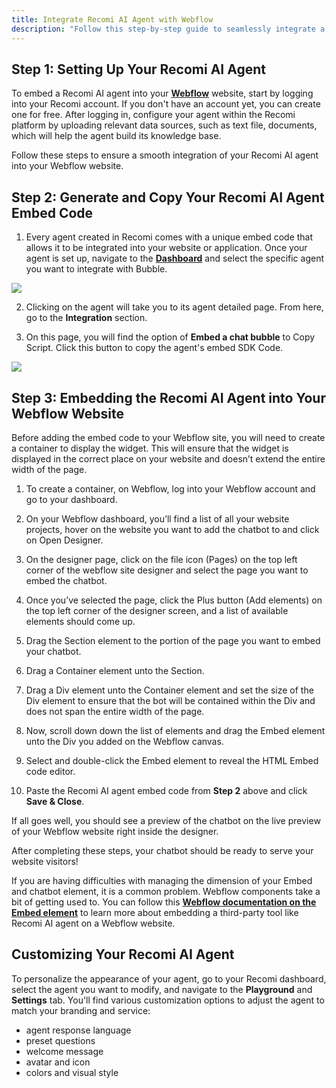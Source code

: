 ```yaml
---
title: Integrate Recomi AI Agent with Webflow
description: "Follow this step-by-step guide to seamlessly integrate a Recomi AI agent with Webflow, enhancing your website's interactive capabilities."
---
```



## Step 1: Setting Up Your Recomi AI Agent

To embed a Recomi AI agent into your [**Webflow**](https://webflow.com/) website, start by logging into your Recomi account. If you don't have an account yet, you can create one for free. After logging in, configure your agent within the Recomi platform by uploading relevant data sources, such as text file, documents, which will help the agent build its knowledge base.

Follow these steps to ensure a smooth integration of your Recomi AI agent into your Webflow website.

## Step 2: Generate and Copy Your Recomi AI Agent Embed Code

1. Every agent created in Recomi comes with a unique embed code that allows it to be integrated into your website or application. Once your agent is set up, navigate to the [**Dashboard**](https://recomi.powerdrill.ai/agents) and select the specific agent you want to integrate with Bubble.

<img src="/images/agent_list.png"/>

2. Clicking on the agent will take you to its agent detailed page. From here, go to the **Integration** section.

3. On this page, you will find the option of **Embed a chat bubble** to Copy Script. Click this button to copy the agent's embed SDK Code.

<img src="/images/agent_bubble_code.png"/>

## Step 3: Embedding the Recomi AI Agent into Your Webflow Website

Before adding the embed code to your Webflow site, you will need to create a container to display the widget. This will ensure that the widget is displayed in the correct place on your website and doesn’t extend the entire width of the page.

1. To create a container, on Webflow, log into your Webflow account and go to your dashboard.

2. On your Webflow dashboard, you’ll find a list of all your website projects, hover on the website you want to add the chatbot to and click on Open Designer.

3. On the designer page, click on the file icon (Pages) on the top left corner of the webflow site designer and select the page you want to embed the chatbot.

4. Once you’ve selected the page, click the Plus button (Add elements) on the top left corner of the designer screen, and a list of available elements should come up.

5. Drag the Section element to the portion of the page you want to embed your chatbot.

6. Drag a Container element unto the Section.

7. Drag a Div element unto the Container element and set the size of the Div element to ensure that the bot will be contained within the Div and does not span the entire width of the page.

8. Now, scroll down down the list of elements and drag the Embed element unto the Div you added on the Webflow canvas.

9. Select and double-click the Embed element to reveal the HTML Embed code editor.

10. Paste the Recomi AI agent embed code from **Step 2** above and click **Save & Close**.

If all goes well, you should see a preview of the chatbot on the live preview of your Webflow website right inside the designer.

After completing these steps, your chatbot should be ready to serve your website visitors!

If you are having difficulties with managing the dimension of your Embed and chatbot element, it is a common problem. Webflow components take a bit of getting used to. You can follow this [**Webflow documentation on the Embed element**](https://university.webflow.com/lesson/custom-code-embed?topics=elements) to learn more about embedding a third-party tool like Recomi AI agent on a Webflow website.

## Customizing Your Recomi AI Agent

To personalize the appearance of your agent, go to your Recomi dashboard, select the agent you want to modify, and navigate to the **Playground** and **Settings** tab. You'll find various customization options to adjust the agent to match your branding and service:
- agent response language
- preset questions
- welcome message
- avatar and icon
- colors and visual style
